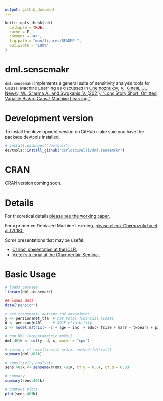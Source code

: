 ```yaml
---
output: github_document
---
```


<!-- README.md is generated from README.Rmd. Please edit that file -->

```r
knitr::opts_chunk$set(
  collapse = TRUE,
  cache = F,
  comment = "#>",
  fig.path = "man/figures/README-",
  out.width = "100%"
)
```

# dml.sensemakr

<!-- badges: start -->
<!-- badges: end -->

`dml.sensemakr` implements a general suite of sensitivity analysis tools for Causal Machine Learning as discussed in [Chernozhukov, V., Cinelli, C., Newey, W., Sharma A., and Syrgkanis, V. (2021). "Long Story Short: Omitted Variable Bias in Causal Machine Learning."](https://www.nber.org/papers/w30302)


# Development version

To install the development version on GitHub make sure you have the package devtools installed.

```r
# install.packages("devtools") 
devtools::install_github("carloscinelli/dml.sensemakr")
```

# CRAN

CRAN version coming soon.


# Details

For theoretical details [please see the working paper.](https://www.nber.org/papers/w30302) 

For a primer on Debiased Machine Learning, 
[please check Chernozukohv et al (2018).](https://academic.oup.com/ectj/article/21/1/C1/5056401) 

Some presentations that may be useful:

- [Carlos' presentation at the ICLR.](http://interactivecausallearning.com/Carlos_Cinelli.html)
- [Victor's tutorial at the Chamberlain Seminar.](https://www.youtube.com/watch?v=PQtYqKfxH_I)

# Basic Usage

```r
# loads package
library(dml.sensemakr)

## loads data
data("pension")

# set treatment, outcome and covariates
y <- pension$net_tfa  # net total financial assets
d <- pension$e401     # 401K eligibility
x <- model.matrix(~ -1 + age + inc  + educ+ fsize + marr + twoearn + pira + hown, data = pension)

# run DML (nonparametric model)
dml.401k <- dml(y, d, x, model = "npm")

# summary of results with median method (default)
summary(dml.401k)

# sensitivity analysis
sens.401k <- sensemakr(dml.401k, cf.y = 0.04, cf.d = 0.03)

# summary
summary(sens.401k)

# contout plots
plot(sens.401k)
```

<!-- ### Use DML to estimate the ATE -->

<!-- ```{r} -->

<!-- ``` -->

<!-- ### Explore results -->
<!-- ```{r} -->

<!-- ``` -->

<!-- ### Extract coefs, se, confidence intervals -->
<!-- ```{r} -->
<!-- # coef median method (default) -->
<!-- coef(dml.401k, combine.method = "median") -->

<!-- # se median method (default) -->
<!-- se(dml.401k, combine.method = "median") -->

<!-- # confint median method -->
<!-- confint(dml.401k, combine.method = "median") -->
<!-- ``` -->

<!-- ### Coefficients Plot -->

<!-- ```{r} -->
<!-- plot(dml.401k) -->
<!-- ``` -->

<!-- ### You can add groups after the model is fit -->

<!-- ```{r} -->
<!-- ## compute GATE by married -->
<!-- g2 <- ifelse(pension$marr, "married", "not.married") -->
<!-- dml.401k.g2 <- dml_gate(dml.fit = dml.401k, groups = g2) -->
<!-- summary(dml.401k.g2) -->

<!-- coef(dml.401k.g2) -->
<!-- confint(dml.401k.g2) -->
<!-- plot(dml.401k.g2) -->
<!-- ``` -->

<!-- ## Sensitivity Analysis -->

<!-- ### Robustness Values -->

<!-- ```{r} -->

<!-- ``` -->

<!-- ### Confidence Bounds -->

<!-- ```{r} -->

<!-- ``` -->

<!-- ### Contour Plots -->

<!-- ```{r, fig.width=12} -->

<!-- ``` -->


<!-- ### Further results -->

<!-- ```{r} -->
<!-- bounds.401k <- dml_bounds(dml.401k, cf.y = 0.03, cf.d = 0.04) -->
<!-- bounds.401k -->
<!-- ``` -->

<!-- ```{r} -->
<!-- coef(bounds.401k) -->
<!-- se(bounds.401k) -->
<!-- confint(bounds.401k) -->
<!-- ``` -->

